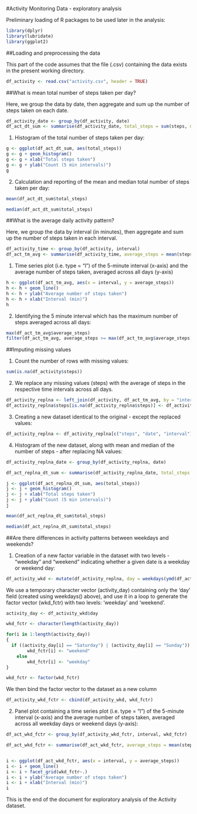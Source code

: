 
#Activity Monitoring Data - exploratory analysis

Preliminary loading of R packages to be used later in the analysis:
```r
library(dplyr)
library(lubridate)
library(ggplot2)
```

##Loading and preprocessing the data

This part of the code assumes that the file (.csv) containing the data exists in the present working directory.
```r
df_activity <- read.csv("activity.csv", header = TRUE)
```


##What is mean total number of steps taken per day?

Here, we group the data by date, then aggregate and sum up the number of steps taken on each date.

```r
df_activity_date <- group_by(df_activity, date)
df_act_dt_sum <- summarise(df_activity_date, total_steps = sum(steps, na.rm = TRUE))
```

1. Histogram of the total number of steps taken per day:
```r
g <- ggplot(df_act_dt_sum, aes(total_steps))
g <- g + geom_histogram()
g <- g + xlab("Total steps taken")
g <- g + ylab("Count (5 min intervals)")
g
```

2. Calculation and reporting of the mean and median total number of steps taken per day:
```r
mean(df_act_dt_sum$total_steps)
```

```r
median(df_act_dt_sum$total_steps)
```


##What is the average daily activity pattern?

Here, we group the data by interval (in minutes), then aggregate and sum up the number of steps taken in each interval.

```r
df_activity_time <- group_by(df_activity, interval)
df_act_tm_avg <- summarise(df_activity_time, average_steps = mean(steps, na.rm = TRUE))
```

1. Time series plot (i.e. type = "l") of the 5-minute interval (x-axis) and the average number of steps taken, averaged across all days (y-axis)
```r
h <- ggplot(df_act_tm_avg, aes(x = interval, y = average_steps))
h <- h + geom_line()
h <- h + ylab("Average number of steps taken")
h <- h + xlab("Interval (min)")
h
```

2. Identifying the 5 minute interval which has the maximum number of steps averaged across all days:
```r
max(df_act_tm_avg$average_steps)
filter(df_act_tm_avg, average_steps >= max(df_act_tm_avg$average_steps))
```


##Imputing missing values

1. Count the number of rows with missing values:
```r
sum(is.na(df_activity$steps))
```

2. We replace any missing values (steps) with the average of steps in the respective time intervals across all days.
```r
df_activity_replna <- left_join(df_activity, df_act_tm_avg, by = "interval")
df_activity_replna$steps[is.na(df_activity_replna$steps)] <- df_activity_replna$average_steps[is.na(df_activity_replna$steps)]

```

3. Creating a new dataset identical to the original - except the replaced values:
```r
df_activity_replna <- df_activity_replna[c("steps", "date", "interval")]
```

4. Histogram of the new dataset, along with mean and median of the number of steps - after replacing NA values:
```r
df_activity_replna_date <- group_by(df_activity_replna, date)

df_act_replna_dt_sum <- summarise(df_activity_replna_date, total_steps = sum(steps, na.rm = TRUE))

j <- ggplot(df_act_replna_dt_sum, aes(total_steps))
j <- j + geom_histogram()
j <- j + xlab("Total steps taken")
j <- j + ylab("Count (5 min intervals)")
j
```

```r
mean(df_act_replna_dt_sum$total_steps)
```

```r
median(df_act_replna_dt_sum$total_steps)
```


##Are there differences in activity patterns between weekdays and weekends?

1. Creation of a new factor variable in the dataset with two levels - "weekday" and "weekend" indicating whether a given date is a weekday or weekend day:

```r
df_activity_wkd <- mutate(df_activity_replna, day = weekdays(ymd(df_activity_replna$date)))
```

We use a temporary character vector (activity_day) containing only the 'day' field (created using weekdays() above), and use it in a loop to generate the factor vector (wkd_fctr) with two levels: 'weekday' and 'weekend'.

```r
activity_day <- df_activity_wkd$day

wkd_fctr <- character(length(activity_day))

for(i in 1:length(activity_day))
{
  if ((activity_day[i] == "Saturday") | (activity_day[i] == "Sunday"))
		wkd_fctr[i] <- "weekend"
	else
		wkd_fctr[i] <- "weekday"
}

wkd_fctr <- factor(wkd_fctr)
```

We then bind the factor vector to the dataset as a new column
```r
df_activity_wkd_fctr <- cbind(df_activity_wkd, wkd_fctr)
```


2. Panel plot containing a time series plot (i.e. type = "l") of the 5-minute interval (x-axis) and the average number of steps taken, averaged across all weekday days or weekend days (y-axis):
```r
df_act_wkd_fctr <- group_by(df_activity_wkd_fctr, interval, wkd_fctr)

df_act_wkd_fctr <- summarise(df_act_wkd_fctr, average_steps = mean(steps, na.rm = TRUE))


i <- ggplot(df_act_wkd_fctr, aes(x = interval, y = average_steps))
i <- i + geom_line()
i <- i + facet_grid(wkd_fctr~.)
i <- i + ylab("Average number of steps taken")
i <- i + xlab("Interval (min)")
i


```

This is the end of the document for exploratory analysis of the Activity dataset.